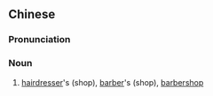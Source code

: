 {{also|理髪店}}
==Chinese==
{{zh-forms|s=理发店|type=21}}

===Pronunciation===
{{zh-pron
|m=lǐ髮diàn
|cat=n
}}

===Noun===
{{zh-noun}}

# [[hairdresser]]'s (shop), [[barber]]'s (shop), [[barbershop]] {{gloss|barber's shop}}